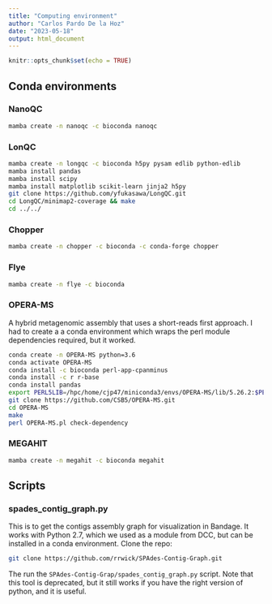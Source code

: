 ```yaml
---
title: "Computing environment"
author: "Carlos Pardo De la Hoz"
date: "2023-05-18"
output: html_document
---
```


```r
knitr::opts_chunk$set(echo = TRUE)
```

## Conda environments

### NanoQC
```bash
mamba create -n nanoqc -c bioconda nanoqc
```
### LonQC
```bash
mamba create -n longqc -c bioconda h5py pysam edlib python-edlib
mamba install pandas
mamba install scipy
mamba install matplotlib scikit-learn jinja2 h5py
git clone https://github.com/yfukasawa/LongQC.git
cd LongQC/minimap2-coverage && make
cd ../../
```
### Chopper
```bash
mamba create -n chopper -c bioconda -c conda-forge chopper
```
### Flye
```bash
mamba create -n flye -c bioconda
```

### OPERA-MS
A hybrid metagenomic assembly that uses a short-reads first approach. I had to create a a conda environment which wraps the perl module dependencies required, but it worked.
```bash
conda create -n OPERA-MS python=3.6
conda activate OPERA-MS
conda install -c bioconda perl-app-cpanminus
conda install -c r r-base
conda install pandas
export PERL5LIB=/hpc/home/cjp47/miniconda3/envs/OPERA-MS/lib/5.26.2:$PERL5LIB
git clone https://github.com/CSB5/OPERA-MS.git
cd OPERA-MS
make
perl OPERA-MS.pl check-dependency
```

### MEGAHIT ###
```bash
mamba create -n megahit -c bioconda megahit
```

## Scripts

### spades_contig_graph.py
This is to get the contigs assembly graph for visualization in Bandage. It works with Python 2.7, which we used as a module from DCC, but can be installed in a conda environment. Clone the repo:
```bash
git clone https://github.com/rrwick/SPAdes-Contig-Graph.git
```
The run the `SPAdes-Contig-Grap/spades_contig_graph.py` script. Note that this tool is deprecated, but it still works if you have the right version of python, and it is useful.